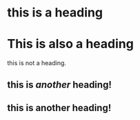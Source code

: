 # this is a heading

# This is also a heading

this is not a heading.

## this is *another* heading!

## this is another heading!

